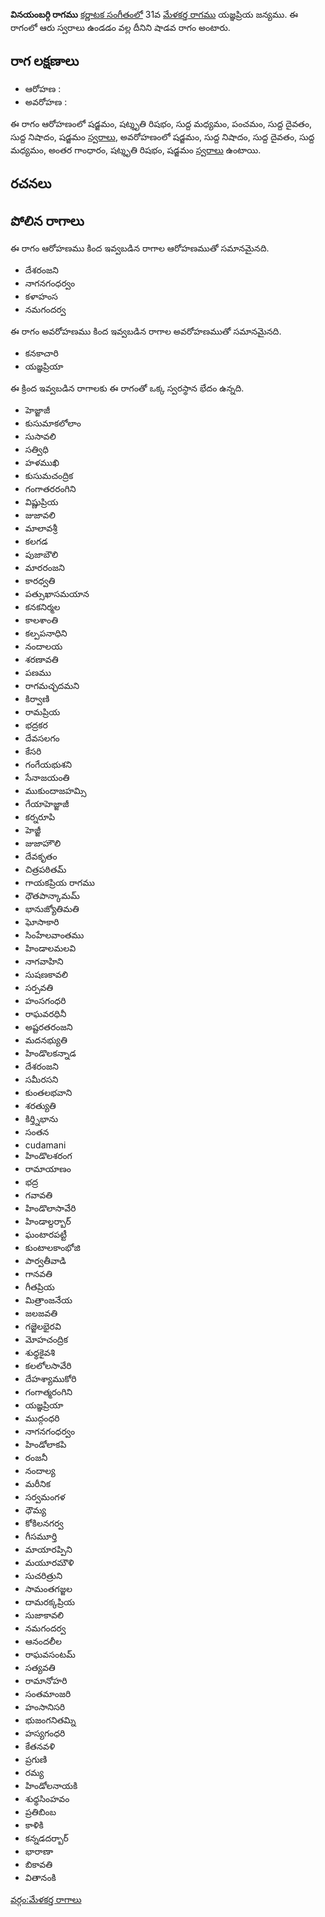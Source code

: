 {{Infobox ragam
	| name          	= వినయంబర్గి
	| synonym	    	= 
	| mela          	= 
	| chakra        	= 
	| janaka        	= 
	| type          	= శాడవ
	| arohanam      	= {{svaraC|S|R3|M1|P|D1|N1|S'}} 
	| avarohanam    	= {{svaraC|S'|N1|D1|M1|G3|R3|S}}
	| jeeva         	=
	| chhaya        	=
	| nyasa         	=
	| vishesha      	= 
	| equivalent  		= 
}}
{{కర్ణాటక సంగీత రాగాలు}}
'''వినయంబర్గి రాగము''' [[కర్ణాటక సంగీతం]]లో 31వ [[మేళకర్త రాగము]] యజ్ఞప్రియ జన్యము.  ఈ రాగంలో ఆరు స్వరాలు ఉండడం వల్ల దీనిని షాడవ రాగం అంటారు.


==రాగ లక్షణాలు==


* ఆరోహణ : {{svaraC|S|R3|M1|P|D1|N1|S'}} 
* అవరోహణ : {{svaraC|S'|N1|D1|M1|G3|R3|S}}

ఈ రాగం ఆరోహణంలో షడ్జమం, షట్శృతి రిషభం, సుద్ద మధ్యమం, పంచమం, సుద్ద దైవతం, సుద్ద నిషాదం, షడ్జమం [[స్వరాలు]], అవరోహణంలో షడ్జమం, సుద్ద నిషాదం, సుద్ద దైవతం, సుద్ద మధ్యమం, అంతర గాంధారం, షట్శృతి రిషభం, షడ్జమం [[స్వరాలు]] ఉంటాయి.

==రచనలు==



==పోలిన రాగాలు==
ఈ రాగం ఆరోహణము కింద ఇవ్వబడిన రాగాల ఆరోహణముతో సమానమైనది.
* దేశరంజని
* నాగనగంధర్వం
* కళాహంస
* నమగందర్వ

ఈ రాగం అవరోహణము కింద ఇవ్వబడిన రాగాల అవరోహణముతో సమానమైనది.
* కనకాచారి
* యజ్ఞప్రియా

ఈ క్రింద ఇవ్వబడిన రాగాలకు ఈ రాగంతో ఒక్క స్వరస్థాన భేదం ఉన్నది.
* హెజ్జాజీ
* కుసుమాకలోలాం
* సుసావలి
* సత్విధి
* హళముఖి
* కుసుమచంద్రిక
* గంగాతరరంగిని
* విష్ణుప్రియ
* జుజావలి
* మాలావశ్రీ
* కలగడ
* పుజాబౌలి
* మారరంజని
* కారధ్వతి
* పత్సుఖాసమయాన
* కనకనిర్మల
* కాలశాంతి
* కల్పపనాధిని
* నందాలయ
* శరణావతి
* పణము
* రాగమచ్ఛదమని
* కిర్వాణి
* రామప్రియ
* భద్రకర
* దేవసలగం
* కేసరి
* గంగేయభుశని
* సేనాజయంతి
* ముకుందాజహమ్సి
* గేయాహెజ్జాజీ
* కర్నరూపి
* హెజ్జీ
* జుజాహౌలి
* దేవకృతం
* చిత్రపఠితమ్
* గాయకప్రియ రాగము
* ధౌతపాన్కామమ్
* భానుజ్యోతిమతి
* ఘోసాకారి
* సింహేలవాంతము
* హిండాలమలవి
* నాగవాహిని
* సుషణకావలి
* సర్పవతి
* హంసగంధరి
* రాఘవరధినీ
* అష్టరతరంజని
* మదనభ్యుతి
* హిండొలకన్నాడ
* దేశరంజని
* సమీరసని
* కుంతలభవాని
* శరత్యుతి
* కిర్త్నిభాను
* సంతన
* cudamani
* హిండొలశరంగ
* రామాయాణం
* భద్ర
* గవావతి
* హిండొలాసావేరి
* హిండాల్దర్బార్
* ఘంటారపట్టీ
* కుంటాలకాంభోజి
* పార్వతీవాడి
* గానవతి
* గీతప్రియ
* మిత్రాంజనేయ
* జలజవతి
* గజ్జెలభైరవి
* మోహచంద్రిక
* శుధ్ధకైవశి
* కలలోలసావేరి
* దేహశ్యాముకోరి
* గంగాత్మరంగిని
* యజ్ఞప్రియా
* ముద్గంధరి
* నాగనగంధర్వం
* హిండోలాకపి
* రంజనీ
* నందాల్య
* మరీనిక
* సర్వమంగళ
* ధౌమ్య
* కోకిలనగర్వ
* గీసమూర్తి
* మాయారప్పిని
* మయూరమౌళి
* సుచరిత్రుని
* సామంతగజ్జల
* దామరక్కప్రియ
* సుజాకావలి
* నమగందర్వ
* ఆనందలీల
* రాఘవసంటమ్
* సత్యవతి
* రామానోహరి
* సంతమాంజరి
* హంసానిసరి
* భుజంగనితమ్ని
* హస్యగంధరి
* కేతనవళి
* ప్రగుణి
* రమ్య
* హిండోలనాయకి
* శుధ్ధసింహవం
* ప్రతిబింబ
* కాళికి
* కన్నడదర్బార్
* భారాణా
* బికావతి
* వితానంకి



[[వర్గం:మేళకర్త రాగాలు]]